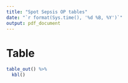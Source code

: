 ```yaml
---
title: "Spot Sepsis OP tables"
date: "`r format(Sys.time(), '%d %B, %Y')`"
output: pdf_document
---
```


# Table

```r
table_out() %>%
  kbl()
```

